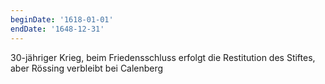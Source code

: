 ```yaml
---
beginDate: '1618-01-01'
endDate: '1648-12-31'
---
```


30-jähriger Krieg, beim Friedensschluss erfolgt die Restitution des Stiftes,
aber Rössing verbleibt bei Calenberg
